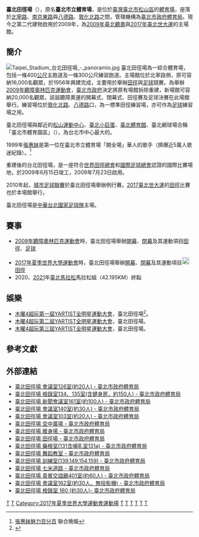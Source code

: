 {{Infobox stadium
| stadium_name = 臺北田徑場
| former_names = 臺北市立體育場
| image=台灣台北田徑場.jpg
| location = {{ROC}}<br>[[臺北市|臺北市]][[松山區_(臺北市)|松山區]][[敦化北路|敦化北路]]3號
| coordinates  = {{coord|25|2|58|N|121|33|4|E|type:landmark|display=inline}}
| opened = 2009年
| owner = [[臺北市政府|臺北市政府]]
| construction_cost =[[新臺幣|新臺幣]]21億
| architect         =萬邦建築師事務所
| tenants=  [[2009年聽障奧林匹克運動會|2009年聽障奧林匹克運動會]]<br />[[2017年夏季世界大學運動會|2017年夏季世界大學運動會]]<br />[[中華台北國家足球隊|中華台北國家足球隊]]<br />[[台灣企業甲級足球聯賽|台灣企業甲級足球聯賽]]<br />[[木曜4超玩|木曜4超玩]][[木曜4超玩節目列表|YARTIST全明星運動大會]]<br />[[五月天|五月天]][[突然好想見到你線上演唱會|突然好想見到你線上演唱會]]
| seating_capacity = 20,000人
}}

'''臺北田徑場'''（{{lang-en|Taipei Municipal Stadium}}），原名'''臺北市立體育場'''，是位於[[臺灣|臺灣]][[臺北市|臺北市]][[松山區_(臺北市)|松山區]]的[[體育場|體育場]]，座落於[[北寧路|北寧路]]、[[南京東路|南京東路]]與[[八德路_(臺北市)|八德路]]、[[敦化北路|敦化北路]]之間，管理機構為[[臺北市政府體育局|臺北市政府體育局]]。現今之第二代建物啟用於2009年，為[[2009年夏季聽障奧林匹克運動會|2009年臺北聽奧]]與[[2017年夏季世界大學運動會|2017年臺北世大運]]的主場館。

== 簡介 ==
[[File:Taipei_Stadium_台北田徑場_-_panoramio.jpg|thumb]]
臺北田徑場為一綜合體育場，包括一條400[[公尺|公尺]]主跑道及一條300公尺練習跑道。主場館位於北寧路側，原可容納16,000名觀眾，於1956年興建完成，主要用於舉辦[[田徑|田徑]]與[[足球|足球]]競賽。為舉辦[[2009年聽障奧林匹克運動會|2009年聽障奧林匹克運動會]]，[[臺北市政府|臺北市政府]]決定將原有場館拆除重建，新場館可容納20,000名觀眾，該屆聽障奧運的開幕式、閉幕式、田徑賽及足球決賽在此場館舉行。練習場位於[[敦化北路|敦化北路]]、[[八德路_(臺北市)|八德路]]口，為一標準田徑練習場，亦可作為[[足球|足球]]練習場之用。

臺北田徑場與鄰近的[[松山運動中心|松山運動中心]]、[[臺北小巨蛋|臺北小巨蛋]]、[[臺北體育館|臺北體育館]]、臺北網球場合稱「臺北市體育園區」（{{lang-en|Taipei City Sports Park}}），為台北市中心最大的{{link-en|體育園區|Sports complex|體育設施聚落}}。

1999年[[張惠妹|張惠妹]]是第一位在臺北市立體育場「開全場」華人的歌手（擠爆近5萬人歌迷紀錄）。<ref>[http://mypaper.pchome.com.tw/s8760/post/1380544720 張惠妹魅力百分百] {{Wayback|url=http://mypaper.pchome.com.tw/s8760/post/1380544720 |date=20190507160905 }}聯合晚報</ref>

重建後的台北田徑場，是一座符合[[世界田徑總會|世界田徑總會]]和[[國際足球總會|國際足球總會]]認證的國際比賽場地，於2009年6月15日竣工，2009年7月23日啟用。

2010年起，[[城市足球聯賽|城市足球聯賽]]於臺北田徑場舉辦例行賽。[[2017年夏季世界大學生運動會|2017臺北世大運]]的[[2017年夏季世界大學運動會田徑比賽|田徑]]比賽也於本場館舉行。

臺北田徑場是[[中華台北國家足球隊|中華台北國家足球隊]]主場。

==賽事==
*[[2009年聽障奧林匹克運動會|2009年聽障奧林匹克運動會]]時，臺北田徑場舉辦[[2009年夏季聽障奧林匹克運動會開幕式|開幕]]、[[2009年夏季聽障奧林匹克運動會閉幕式|閉幕]]及其運動項目[[田徑|田徑]]、[[足球|足球]]

*[[2017年夏季世界大學運動會|2017年夏季世界大學運動會]]時，臺北田徑場舉辦[[2017年夏季世界大學運動會開幕式|開幕]]、[[2017年夏季世界大學運動會閉幕式|閉幕]]及其運動項目[[File:Athletics_pictogram.svg|20px]] [[2017年夏季世界大學運動會田徑比賽|田徑]]
*2020、[[2021年臺北馬拉松|2021]]年[[臺北馬拉松|臺北馬拉松]]馬拉松組（42.195KM）終點

==娛樂==
*[[木曜4超玩|木曜4超玩]][[木曜4超玩節目列表|第一屆YARTIST全明星運動大會]]，臺北田徑場<ref>{{cite news|author=簡子喬 |title=37歲坤達「4米8」！ 《木曜》嗨爆狂喊：Energy太強了|url=https://tw.news.yahoo.com/37%E6%AD%B2%E5%9D%A4%E9%81%944%E7%B1%B38%E6%9C%A8%E6%9B%9C%E5%97%A8%E7%88%86%E7%8B%82%E5%96%8Aenergy%E5%A4%AA%E5%BC%B7%E4%BA%86-055941769.html|language=zh-hant|accessdate=2019-12-29|newspaper=《[[Yahoo|Yahoo]]》 |date=2020-09-02}}</ref>。
*[[木曜4超玩|木曜4超玩]][[木曜4超玩節目列表|第二屆YARTIST全明星運動大會]]，臺北田徑場。
*[[木曜4超玩|木曜4超玩]][[木曜4超玩節目列表|第三屆YARTIST全明星運動大會]]，臺北田徑場。

== 參考文獻 ==
<div class="references-small">
<references />
</div>

== 外部連結 ==
*[https://sports.tms.gov.tw/venues/?K=137 臺北田徑場  會議室126室(約20人) - 臺北市政府體育局]
*[https://sports.tms.gov.tw/venues/?K=134 臺北田徑場  檢錄室134、135室(含健身房，約150人) - 臺北市政府體育局]
*[https://sports.tms.gov.tw/venues/?K=132 臺北田徑場  新聞會議室161室(約100人)  - 臺北市政府體育局]
*[https://sports.tms.gov.tw/venues/?K=131 臺北田徑場  會議室140室(約30人) - 臺北市政府體育局]
*[https://sports.tms.gov.tw/venues/?K=129 臺北田徑場  會議室103室(約20人) - 臺北市政府體育局]
*[https://sports.tms.gov.tw/venues/?K=128 臺北田徑場  空中廣場 - 臺北市政府體育局]
*[https://sports.tms.gov.tw/venues/?K=127 臺北田徑場  暖身場 - 臺北市政府體育局]
*[https://sports.tms.gov.tw/venues/?K=126 臺北田徑場  田徑場 - 臺北市政府體育局]
*[https://sports.tms.gov.tw/venues/?K=435 臺北田徑場  藥檢室(131含哺乳室131a) - 臺北市政府體育局]
*[https://sports.tms.gov.tw/venues/?K=434 臺北田徑場  舞蹈教室 - 臺北市政府體育局]
*[https://sports.tms.gov.tw/venues/?K=422 臺北田徑場  訓練室(139.149.154.159) - 臺北市政府體育局]
*[https://sports.tms.gov.tw/venues/?K=420 臺北田徑場  七米道路 - 臺北市政府體育局]
*[https://sports.tms.gov.tw/venues/?K=140 臺北田徑場  貴賓交誼廳401室(約60人) - 臺北市政府體育局]
*[https://sports.tms.gov.tw/venues/?K=133 臺北田徑場  會議室162室(約30人、無投影機) - 臺北市政府體育局]
*[https://sports.tms.gov.tw/venues/?K=130 臺北田徑場  檢錄室 160 (約30人)- 臺北市政府體育局]

{{s-start}}
{{succession box
  | before = [[光州世界盃競技場|光州世界盃競技場]]<br>[[光州廣域市|光州]]
  | title  = [[世界大學生運動會|夏季世界大學生運動會]]<br>開閉幕式
  | years  = [[2017年夏季世界大學生運動會|2017]]
  | after  = [[聖保羅球場|聖保羅球場]]<br>[[拿玻里|拿玻里]]
}}
{{s-end}}
{{2017年夏季世界大學生運動會}}
{{台灣企業甲級足球聯賽}}
{{portal bar|台灣|台北|建築|體育|足球|田徑}}
[[Category:2009年完工體育場館|T]]
[[Category:2009年台灣建立|T]]
[[Category:2017年夏季世界大學運動會運動場|Category:2017年夏季世界大學運動會運動場]]
[[Category:台灣足球場|T]]
[[Category:台灣田徑場|T]]
[[Category:台北市體育場地|T]]
[[Category:臺北體育園區|T]]
[[Category:松山區_(臺灣)|T]]
[[Category:國際田聯一級田徑場|T]]